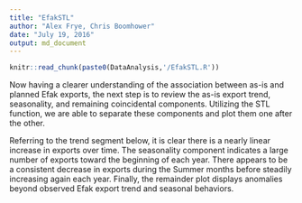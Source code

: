 ```yaml
---
title: "EfakSTL"
author: "Alex Frye, Chris Boomhower"
date: "July 19, 2016"
output: md_document
---
```


```r
knitr::read_chunk(paste0(DataAnalysis,'/EfakSTL.R'))
```

Now having a clearer understanding of the association between as-is and planned Efak exports, the next step is to review the as-is export trend, seasonality, and remaining coincidental components. Utilizing the STL function, we are able to separate these components and plot them one after the other.

Referring to the trend segment below, it is clear there is a nearly linear increase in exports over time. The seasonality component indicates a large number of exports toward the beginning of each year. There appears to be a consistent decrease in exports during the Summer months before steadily increasing again each year. Finally, the remainder plot displays anomalies beyond observed Efak export trend and seasonal behaviors.

```r
```
